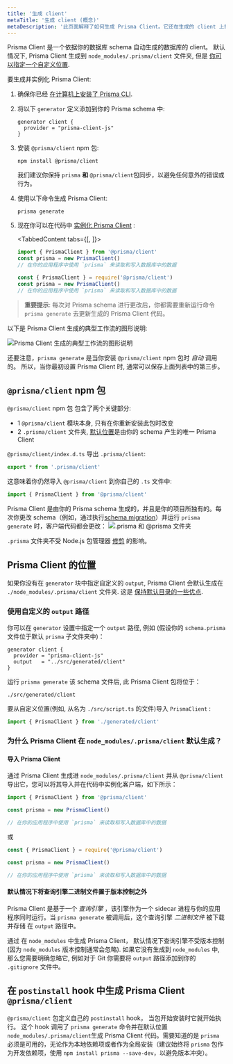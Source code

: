 ```yaml
---
title: '生成 client'
metaTitle: '生成 client (概念)'
metaDescription: '此页面解释了如何生成 Prisma Client。它还在生成的 client 上提供额外的 context、典型工作流和 Node.js 配置。'
---
```


<TopBlock>

Prisma Client 是一个依据你的数据库 schema 自动生成的数据库的 client。 默认情况下, Prisma Client 生成到 `node_modules/.prisma/client` 文件夹, 但是 [你可以指定一个自定义位置](#using-a-custom-output-path).

要生成并实例化 Prisma Client:

1. 确保你已经 [在计算机上安装了 Prisma CLI](../../prisma-cli/installation).

1. 将以下 `generator` 定义添加到你的 Prisma schema 中:

   ```prisma
   generator client {
     provider = "prisma-client-js"
   }
   ```

1. 安装 `@prisma/client` npm 包:

   ```terminal
   npm install @prisma/client
   ```

   <Admonition type="warning">

   我们建议你保持 `prisma` **和** `@prisma/client`包同步，以避免任何意外的错误或行为。

   </Admonition>

1. 使用以下命令生成 Prisma Client:

   ```terminal
   prisma generate
   ```

1. 现在你可以在代码中 [实例化 Prisma Client](instantiate-prisma-client) :

   <TabbedContent tabs={[<FileWithIcon text="TypeScript" icon="code"/>, <FileWithIcon text="JavaScript" icon="code"/>]}>

   <tab>

   ```ts
   import { PrismaClient } from '@prisma/client'
   const prisma = new PrismaClient()
   // 在你的应用程序中使用 `prisma` 来读取和写入数据库中的数据
   ```

   </tab>

   <tab>

   ```js
   const { PrismaClient } = require('@prisma/client')
   const prisma = new PrismaClient()
   // 在你的应用程序中使用 `prisma` 来读取和写入数据库中的数据
   ```

  </tab>

  </TabbedContent>

> **重要提示**: 每次对 Prisma schema 进行更改后，你都需要重新运行命令 `prisma generate` 去更新生成的 Prisma Client 代码。

以下是 Prisma Client 生成的典型工作流的图形说明:

![Prisma Client 生成的典型工作流的图形说明](https://res.cloudinary.com/prismaio/image/upload/v1628764839/docs/aRJmVFY_osasel.png)

还要注意，`prisma generate` 是当你安装 `@prisma/client` npm 包时 _自动_ 调用的。 所以，当你最初设置  Prisma Client 时, 通常可以保存上面列表中的第三步。

</TopBlock>

## `@prisma/client` npm 包

`@prisma/client` npm 包 包含了两个关键部分:

- 1 `@prisma/client` 模块本身, 只有在你重新安装此包时改变
- 2 `.prisma/client` 文件夹, [默认位置](#using-a-custom-output-path)是由你的 schema 产生的唯一 Prisma Client


`@prisma/client/index.d.ts` 导出 `.prisma/client`:

```ts
export * from '.prisma/client'
```

这意味着你仍然导入 `@prisma/client` 到你自己的 `.ts` 文件中:

```ts
import { PrismaClient } from '@prisma/client'
```

Prisma Client 是由你的 Prisma schema 生成的，并且是你的项目所独有的。每次你更改 schema（例如，通过执行[schema migration](../../prisma-migrate)）并运行 `prisma generate` 时，客户端代码都会更改：
![.prisma 和 @prisma 文件夹](https://www.prisma.io/docs/static/79546fa799b68a337dc6c9a2881d1cd0/3c492/prisma-client-node-module.png)

`.prisma` 文件夹不受 Node.js 包管理器 [修剪](https://docs.npmjs.com/cli/prune.html) 的影响。

## Prisma Client 的位置

如果你没有在 `generator` 块中指定自定义的 `output`, Prisma Client 会默认生成在 `./node_modules/.prisma/client` 文件夹. 这是 [保持默认目录的一些优点](#why-is-prisma-client-generated-into-node_modulesprismaclient-by-default).

### 使用自定义的 `output` 路径

你可以在 `generator` 设置中指定一个 `output` 路径, 例如 (假设你的 `schema.prisma` 文件位于默认 `prisma` 子文件夹中)：

```prisma
generator client {
  provider = "prisma-client-js"
  output   = "../src/generated/client"
}
```

运行 `prisma generate` 该 schema 文件后, 此 Prisma Client 包将位于：

```
./src/generated/client
```

要从自定义位置(例如, 从名为 `./src/script.ts` 的文件)导入 `PrismaClient` :

```ts
import { PrismaClient } from './generated/client'
```

### 为什么 Prisma Client 在 `node_modules/.prisma/client` 默认生成？

#### 导入 Prisma Client

通过 Prisma Client 生成进 `node_modules/.prisma/client` 并从 `@prisma/client` 导出它，您可以将其导入并在代码中实例化客户端，如下所示：

```js
import { PrismaClient } from '@prisma/client'

const prisma = new PrismaClient()

// 在你的应用程序中使用 `prisma` 来读取和写入数据库中的数据
```

或

```js
const { PrismaClient } = require('@prisma/client')

const prisma = new PrismaClient()

// 在你的应用程序中使用 `prisma` 来读取和写入数据库中的数据
```

#### 默认情况下将查询引擎二进制文件置于版本控制之外


Prisma Client 是基于一个 _查询引擎_ ，该引擎作为一个 sidecar 进程与你的应用程序同时运行。当 `prisma generate` 被调用后，这个查询引擎 _二进制文件_ 被下载并存储 在 `output` 路径中。

通过 在 `node_modules` 中生成 Prisma Client， 默认情况下查询引擎不受版本控制 (因为 `node_modules` 版本控制通常会忽略). 如果它没有生成到 `node_modules` 中, 那么您需要明确忽略它, 例如对于 Git 你需要将 `output` 路径添加到你的 `.gitignore` 文件中。

## 在 `postinstall` hook 中生成 Prisma Client `@prisma/client`

 `@prisma/client` 包定义自己的 `postinstall` hook， 当包开始安装时它就开始执行。 这个 hook 调用了 `prisma generate` 命令并在默认位置 `node_modules/.prisma/client`生成 Prisma Client 代码。需要知道的是 `prisma` 必须是可用的，无论作为本地依赖项或者作为全局安装（建议始终将 `prisma` 包作为开发依赖项，使用 `npm install prisma --save-dev`，以避免版本冲突）。
